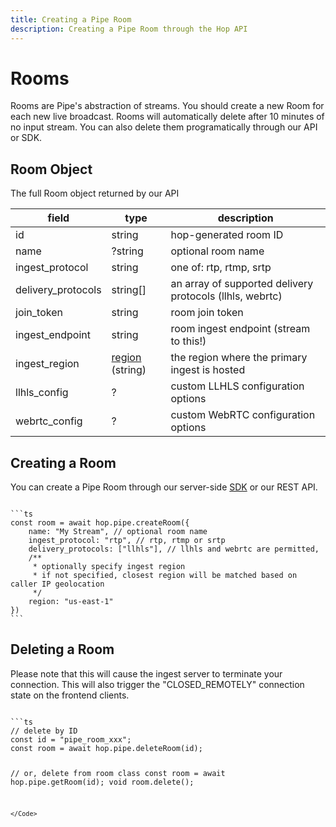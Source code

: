 ```yaml
---
title: Creating a Pipe Room
description: Creating a Pipe Room through the Hop API
---
```



# Rooms

Rooms are Pipe's abstraction of streams. You should create a new Room for each new live broadcast. Rooms will automatically delete after 10 minutes of no input stream. You can also delete them programatically through our API or SDK.

## Room Object

The full Room object returned by our API

| field | type | description |
| ----- | ---- | ----------- |
| id | string | hop-generated room ID |
| name | ?string | optional room name |
| ingest_protocol | string | one of: rtp, rtmp, srtp |
| delivery_protocols | string[] | an array of supported delivery protocols (llhls, webrtc)  |
| join_token | string | room join token |
| ingest_endpoint | string | room ingest endpoint (stream to this!) |
| ingest_region | [region](/docs/reference/regions) (string) | the region where the primary ingest is hosted|
| llhls_config | ? | custom LLHLS configuration options |
| webrtc_config | ? | custom WebRTC configuration options |

## Creating a Room

You can create a Pipe Room through our server-side [SDK](https://www.npmjs.com/package/@onehop/client) or our REST API.

<Code>
```ts
const room = await hop.pipe.createRoom({
	name: "My Stream", // optional room name
	ingest_protocol: "rtp", // rtp, rtmp or srtp
	delivery_protocols: ["llhls"], // llhls and webrtc are permitted,
	/**
	 * optionally specify ingest region
	 * if not specified, closest region will be matched based on caller IP geolocation
	 */ 
	region: "us-east-1"
})
```
</Code>


## Deleting a Room

Please note that this will cause the ingest server to terminate your connection. This will also trigger the "CLOSED_REMOTELY" connection state on the frontend clients.

<Code>
```ts
// delete by ID
const id = "pipe_room_xxx";
const room = await hop.pipe.deleteRoom(id);

// or, delete from room class
const room = await hop.pipe.getRoom(id);
void room.delete();
```
</Code>